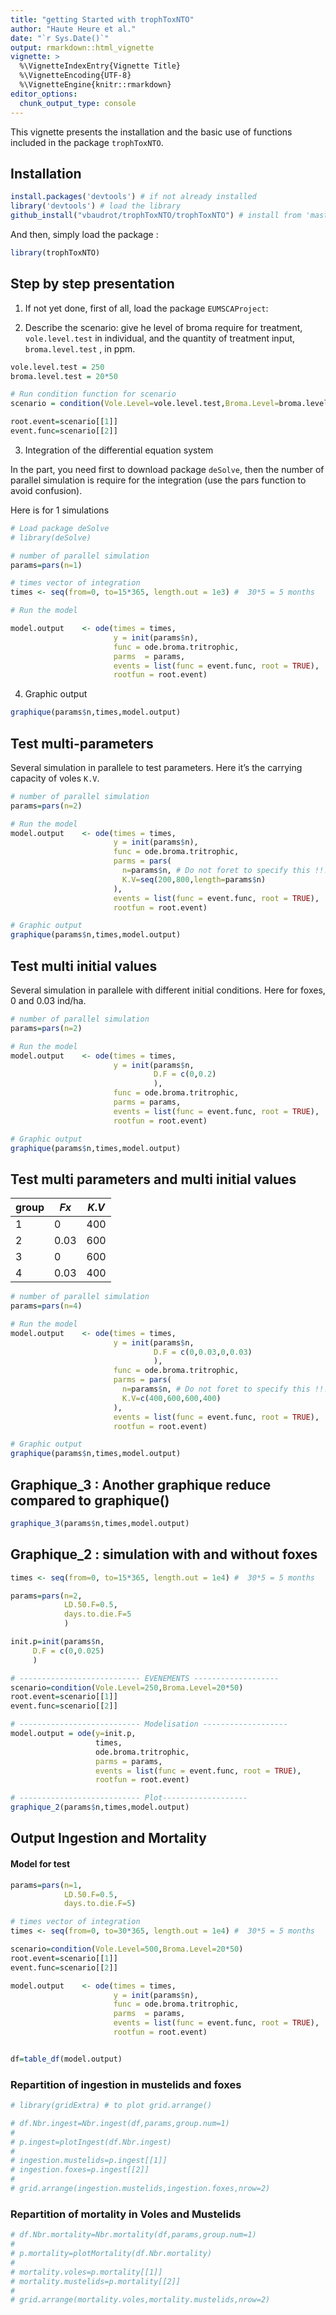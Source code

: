 ```yaml
---
title: "getting Started with trophToxNTO"
author: "Haute Heure et al."
date: "`r Sys.Date()`"
output: rmarkdown::html_vignette
vignette: >
  %\VignetteIndexEntry{Vignette Title}
  %\VignetteEncoding{UTF-8}
  %\VignetteEngine{knitr::rmarkdown}
editor_options: 
  chunk_output_type: console
---
```


This vignette presents the installation and the basic use of functions included in the package `trophToxNTO`.

## Installation

```r
install.packages('devtools') # if not already installed
library('devtools') # load the library
github_install("vbaudrot/trophToxNTO/trophToxNTO") # install from 'master'
```

And then, simply load the package :
```r
library(trophToxNTO)
```

## Step by step presentation

1. If not yet done, first of all, load the package `EUMSCAProject`:

2. Describe the scenario: give he level of broma require for treatment, `vole.level.test` in individual, and the quantity of treatment input, `broma.level.test` , in ppm.

```r
vole.level.test = 250
broma.level.test = 20*50

# Run condition function for scenario
scenario = condition(Vole.Level=vole.level.test,Broma.Level=broma.level.test)

root.event=scenario[[1]]
event.func=scenario[[2]]
```

3. Integration of the differential equation system

In the part, you need first to download package `deSolve`, then the number of parallel simulation is require for the integration (use the pars function to avoid confusion).

Here is for 1 simulations

```r
# Load package deSolve
# library(deSolve)

# number of parallel simulation
params=pars(n=1)

# times vector of integration
times <- seq(from=0, to=15*365, length.out = 1e3) #  30*5 = 5 months 

# Run the model

model.output    <- ode(times = times,
                       y = init(params$n),
                       func = ode.broma.tritrophic,
                       parms  = params,
                       events = list(func = event.func, root = TRUE),
                       rootfun = root.event)

```

4. Graphic output

```r
graphique(params$n,times,model.output) 
```

## Test multi-parameters

Several simulation in parallele to test parameters. Here it's the carrying capacity of voles `K.V`.

```r
# number of parallel simulation
params=pars(n=2)

# Run the model
model.output    <- ode(times = times,
                       y = init(params$n),
                       func = ode.broma.tritrophic,
                       parms = pars(
                         n=params$n, # Do not foret to specify this !!!
                         K.V=seq(200,800,length=params$n)
                       ),
                       events = list(func = event.func, root = TRUE),
                       rootfun = root.event)

# Graphic output
graphique(params$n,times,model.output) 
```

## Test multi initial values

Several simulation in parallele with different initial conditions. Here for foxes, $0$ and $0.03$ ind/ha. 


```r
# number of parallel simulation
params=pars(n=2)

# Run the model
model.output    <- ode(times = times,
                       y = init(params$n,
                                D.F = c(0,0.2)
                                ),
                       func = ode.broma.tritrophic,
                       parms = params,
                       events = list(func = event.func, root = TRUE),
                       rootfun = root.event)

# Graphic output
graphique(params$n,times,model.output) 
```

## Test multi parameters and multi initial values

| group | $Fx$ | $K.V$ |
|---|---|---|
| 1 | 0 | 400 | 
| 2 | 0.03 | 600 |
| 3 | 0 | 600 |
| 4 | 0.03 | 400 |

```r
# number of parallel simulation
params=pars(n=4)

# Run the model
model.output    <- ode(times = times,
                       y = init(params$n,
                                D.F = c(0,0.03,0,0.03)
                                ),
                       func = ode.broma.tritrophic,
                       parms = pars(
                         n=params$n, # Do not foret to specify this !!!
                         K.V=c(400,600,600,400)
                       ),
                       events = list(func = event.func, root = TRUE),
                       rootfun = root.event)

# Graphic output
graphique(params$n,times,model.output) 
```

## Graphique_3 : Another graphique reduce compared to graphique()

```r
graphique_3(params$n,times,model.output) 
```


## Graphique_2 : simulation with and without foxes

```r
times <- seq(from=0, to=15*365, length.out = 1e4) #  30*5 = 5 months 

params=pars(n=2,
            LD.50.F=0.5,
            days.to.die.F=5
            )

init.p=init(params$n,
     D.F = c(0,0.025)
     )

# --------------------------- EVENEMENTS -------------------
scenario=condition(Vole.Level=250,Broma.Level=20*50)
root.event=scenario[[1]]
event.func=scenario[[2]]

# --------------------------- Modelisation -------------------
model.output = ode(y=init.p,
                   times,
                   ode.broma.tritrophic, 
                   parms = params,
                   events = list(func = event.func, root = TRUE),
                   rootfun = root.event)

# --------------------------- Plot-------------------
graphique_2(params$n,times,model.output)
```

## Output Ingestion and Mortality


####  Model for test

```r
params=pars(n=1,
            LD.50.F=0.5,
            days.to.die.F=5)

# times vector of integration
times <- seq(from=0, to=30*365, length.out = 1e4) #  30*5 = 5 months 

scenario=condition(Vole.Level=500,Broma.Level=20*50)
root.event=scenario[[1]]
event.func=scenario[[2]]

model.output    <- ode(times = times,
                       y = init(params$n),
                       func = ode.broma.tritrophic,
                       parms  = params,
                       events = list(func = event.func, root = TRUE),
                       rootfun = root.event)


df=table_df(model.output)
```

### Repartition of ingestion in mustelids and foxes

```r
# library(gridExtra) # to plot grid.arrange()
```


```r
# df.Nbr.ingest=Nbr.ingest(df,params,group.num=1)
# 
# p.ingest=plotIngest(df.Nbr.ingest)
# 
# ingestion.mustelids=p.ingest[[1]]
# ingestion.foxes=p.ingest[[2]]
# 
# grid.arrange(ingestion.mustelids,ingestion.foxes,nrow=2)
```

### Repartition of mortality in Voles and Mustelids

```r
# df.Nbr.mortality=Nbr.mortality(df,params,group.num=1)
# 
# p.mortality=plotMortality(df.Nbr.mortality)
# 
# mortality.voles=p.mortality[[1]]
# mortality.mustelids=p.mortality[[2]]
# 
# grid.arrange(mortality.voles,mortality.mustelids,nrow=2)
```



